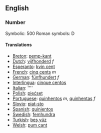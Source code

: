 ==English==
===Number===

Symbolic: 500
Roman symbols: D

====Translations====

*[[Breton]]: [[pemp-kant]]
*[[Dutch]]: [[vijfhonderd]] ''f''
*[[Esperanto]]: [[kvin cent]]
*[[French]]: [[cinq cents]] ''m''
*[[German]]: [[fünfhundert]] ''f''
*[[Interlingua]]: [[cinque centos]]
*[[Italian]]: [[]] ''''
*[[Polish]]: [[pięćset]]
*[[Portuguese]]: [[quinhentos]] ''m'', [[quinhentas]] ''f''
*[[Slovio]]: [[piat-sto]]
*[[Spanish]]: [[quinientos]]
*[[Swedish]]: [[femhundra]]
*[[Turkish]]: [[beş yüz]]
*[[Welsh]]: [[pum cant]]
